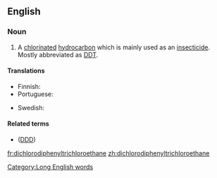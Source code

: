 ==English==

===Noun===
{{en-noun|head=[[dichloro]][[diphenyl]][[trichloro]][[ethane]]|~}}

# {{label|en|organic compound}} A [[chlorinated]] [[hydrocarbon]] which is mainly used as an [[insecticide]]. Mostly abbreviated as [[DDT]].

====Translations====
{{trans-top|chlorinated hydrocarbon insecticide DDT}}
* Finnish: {{t|fi|diklooridifenyylitrikloorietaani}}
* Portuguese: {{t|pt|diclorodifeniltricloroetano|m}}
{{trans-mid}}
* Swedish: {{t|sv|diklorodifenyltrikloroetan}}
{{trans-bottom}}

====Related terms====
* {{l|en|dichlorodiphenyldichloroethane}} ([[DDD]])

[[Category:Long English words]]

[[fr:dichlorodiphenyltrichloroethane]]
[[zh:dichlorodiphenyltrichloroethane]]